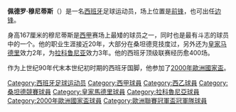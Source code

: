{{noteTA
|G1=Football
|G2=laliga
|1=zh-hans:佩德罗·穆尼蒂斯;zh-hk:柏度·梅利迪斯;zh-tw:佩德罗·穆尼蒂斯;
}}
{{spanish name 2|Munitis|Álvarez}}
{{Football player infobox
| playername = 佩德罗·穆尼蒂斯<br />''Pedro Munitis ''
| fullname = Pedro Munitis Álvarez
| image = 
| nickname = 
| dateofbirth = {{birth date and age|1975|6|19}}
| height = {{height|m = 1.67}} 
| cityofbirth = [[桑坦德|桑坦德]]
| countryofbirth = [[西班牙|西班牙]]
| position = [[前鋒_(足球)|前锋]]
| currentclub = 
| clubnumber =
| youthyears1 = 1992–1993 | youthclubs1 = {{le|Santoña|Santoña CF}}
| years1 = 1993–1997 | clubs1 = [[桑坦德競技|桑坦德競技B隊]] | caps1 = | goals1 =
| years2 = 1995–2000 | clubs2 = [[桑坦德競技|桑坦德競技]] | caps2 = 83 | goals2 = 14
| years3 = 1997–1998 | clubs3 = → [[巴达霍斯体育俱乐部|巴达霍斯]] (loan) | caps3 = 28 | goals3 = 10
| years4 = 2000–2003 | clubs4 = [[皇家马德里足球俱乐部|皇家马德里]] | caps4 = 53 | goals4 = 4
| years5 = 2002–2003 | clubs5 = → [[桑坦德競技|桑坦德競技]] (loan) | caps5 = 30 | goals5 = 8
| years6 = 2003–2006 | clubs6 = [[拉科鲁尼亚体育俱乐部|拉科鲁尼亚]] | caps6 = 90 | goals6 = 5
| years7 = 2006–2012 | clubs7 = [[桑坦德競技|桑坦德競技]] | caps7 = 191 | goals7 = 12
| totalcaps = 475 | totalgoals = 53
| nationalyears1 = 1999–2002 | nationalteam1 = [[西班牙國家足球隊|西班牙]] | nationalcaps1 = 21 | nationalgoals1 = 2
| manageryears1 = 2012–2014 | managerclubs1 = {{le|Reocín (w)|SD Reocín (women)}}
| manageryears2 = 2014–2015 | managerclubs2 = Bansander (youth)
| manageryears3 = 2015 | managerclubs3 = [[桑坦德競技|桑坦德競技]] (assistant)
| manageryears4 = 2015–2016 | managerclubs4 = [[桑坦德競技|桑坦德競技]]
| manageryears5 = 2016–2017 | managerclubs5 = [[蓬费拉迪纳体育协会|蓬费拉迪纳]]
| manageryears6 = 2018–2019 | managerclubs6 = [[梅西亞天主教大學足球會|梅西亞]]
}}

'''佩德罗·穆尼蒂斯'''（{{bd|1975年|6月19日}}）是一名[[西班牙|西班牙]]足球运动员，场上位置是[[前鋒_(足球)|前锋]]，也可出任[[边锋|边锋]]。

身高167厘米的穆尼蒂斯是[[西甲|西甲]]赛场上最矮的球员之一，同时也是最有斗志的球员中的一个。他的职业生涯接近20年，大部分在桑坦德竞技度过，另外还为[[皇家马德里足球俱乐部|皇家马德里]]效力2年，为[[拉科鲁尼亚体育俱乐部|拉科鲁尼亚]]效力3年。他的西班牙顶级联赛经历愈400场。

作为上世纪90年代末本世纪初时期的西班牙国脚，他参加了[[2000年歐洲國家盃|2000年歐洲國家盃]]。

{{2000年欧洲足球锦标赛西班牙参赛名单}}
{{桑坦德競賽主教練}}

{{DEFAULTSORT:Munitis, Pedro}}
[[Category:西班牙足球运动员|Category:西班牙足球运动员]]
[[Category:西甲球員|Category:西甲球員]]
[[Category:西乙球員|Category:西乙球員]]
[[Category:桑坦德競賽球員|Category:桑坦德競賽球員]]
[[Category:皇家馬德里球員|Category:皇家馬德里球員]]
[[Category:拉科魯尼亞球員|Category:拉科魯尼亞球員]]
[[Category:2000年歐洲國家盃球員|Category:2000年歐洲國家盃球員]]
[[Category:歐洲聯賽冠軍盃冠軍隊球員|Category:歐洲聯賽冠軍盃冠軍隊球員]]